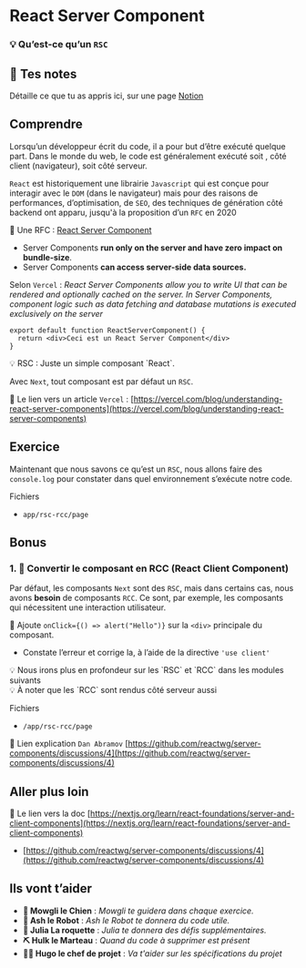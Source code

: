 # React Server Component

### 💡 Qu’est-ce qu’un `RSC`

## 📝 Tes notes

Détaille ce que tu as appris ici, sur une page [Notion](https://go.mikecodeur.com/course-notes-template)

## Comprendre

Lorsqu’un développeur écrit du code, il a pour but d’être exécuté quelque part. Dans le monde du web, le code est généralement exécuté soit , côté client (navigateur), soit côté serveur.

`React` est historiquement une librairie `Javascript` qui est conçue pour interagir avec le `DOM` (dans le navigateur) mais pour des raisons de performances, d’optimisation, de `SEO`, des techniques de génération côté backend ont apparu, jusqu'à la proposition d’un `RFC` en 2020

📑 Une RFC : [React Server Component](https://github.com/reactjs/rfcs/blob/main/text/0188-server-components.md) 

- Server Components **run only on the server and have zero impact on bundle-size**.
- Server Components **can access server-side data sources.**

Selon `Vercel` : *React Server Components allow you to write UI that can be rendered and optionally cached on the server. In Server Components, component logic such as data fetching and database mutations is executed exclusively on the server*

```tsx
export default function ReactServerComponent() {
  return <div>Ceci est un React Server Component</div>
}
```

<aside>
💡 RSC : Juste un simple composant `React`.

</aside>

Avec `Next`, tout composant est par défaut un `RSC`.

📑 Le lien vers un article `Vercel` : [https://vercel.com/blog/understanding-react-server-components](https://vercel.com/blog/understanding-react-server-components)

## Exercice

Maintenant que nous savons ce qu’est un `RSC`, nous allons faire des `console.log` pour constater dans quel environnement s’exécute notre code.

Fichiers

- `app/rsc-rcc/page`

## Bonus

### 1. 🚀 Convertir le composant en RCC (React Client Component)

Par défaut, les composants `Next` sont des `RSC`, mais dans certains cas, nous avons **besoin** de composants `RCC`. Ce sont, par exemple, les composants qui nécessitent une interaction utilisateur.

🐶 Ajoute `onClick={() => alert("Hello")}` sur la `<div>` principale du composant. 

- Constate l’erreur et corrige la, à l’aide de la directive `'use client'`

<aside>
💡 Nous irons plus en profondeur sur les `RSC` et `RCC` dans les modules suivants

</aside>

<aside>
💡 À noter que les `RCC` sont rendus côté serveur aussi

</aside>

Fichiers

- `/app/rsc-rcc/page`

📑 Lien explication `Dan Abramov`  [https://github.com/reactwg/server-components/discussions/4](https://github.com/reactwg/server-components/discussions/4)

## Aller plus loin

📑 Le lien vers la doc [https://nextjs.org/learn/react-foundations/server-and-client-components](https://nextjs.org/learn/react-foundations/server-and-client-components)

- [https://github.com/reactwg/server-components/discussions/4](https://github.com/reactwg/server-components/discussions/4)

## Ils vont t’aider

- **🐶  Mowgli le Chien** : *Mowgli te guidera dans chaque exercice.*
- **🤖  Ash le Robot** : *Ash le Robot te donnera du code utile.*
- **🚀 Julia La roquette** : *Julia te donnera des défis supplémentaires.*
- **⛏️ Hulk le Marteau** : *Quand du code à supprimer est présent*
- **👨‍✈️ Hugo le chef de projet** : *Va t'aider sur les spécifications du projet*